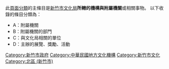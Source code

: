 此[[wikipedia:頁面分類|頁面分類]]的主條目是[[新竹市文化局|新竹市文化局]]'''所轄的機構與附屬機關'''或相關事物。
以下收錄的條目分類為：
*A：附屬機關
*B：附屬機關的部門
*C：與文化局相關的單位
*D：主辦的展覽、獎勵、活動

[[Category:新竹市政府|Category:新竹市政府]]
[[Category:中華民國地方文化機構|Category:中華民國地方文化機構]]
[[Category:新竹市文化|Category:新竹市文化]]
[[Category:北區_(新竹市)|Category:北區 (新竹市)]]